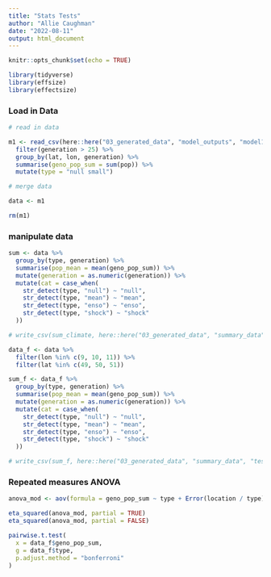 ```yaml
---
title: "Stats Tests"
author: "Allie Caughman"
date: "2022-08-11"
output: html_document
---
```


```r
knitr::opts_chunk$set(echo = TRUE)

library(tidyverse)
library(effsize)
library(effectsize)
```

### Load in Data

```r
# read in data

m1 <- read_csv(here::here("03_generated_data", "model_outputs", "model1.csv")) %>%
  filter(generation > 25) %>%
  group_by(lat, lon, generation) %>%
  summarise(geno_pop_sum = sum(pop)) %>%
  mutate(type = "null small")

# merge data

data <- m1

rm(m1)
```

### manipulate data

```r
sum <- data %>%
  group_by(type, generation) %>%
  summarise(pop_mean = mean(geno_pop_sum)) %>%
  mutate(generation = as.numeric(generation)) %>%
  mutate(cat = case_when(
    str_detect(type, "null") ~ "null",
    str_detect(type, "mean") ~ "mean",
    str_detect(type, "enso") ~ "enso",
    str_detect(type, "shock") ~ "shock"
  ))

# write_csv(sum_climate, here::here("03_generated_data", "summary_data", "test_null_sum.csv"))

data_f <- data %>%
  filter(lon %in% c(9, 10, 11)) %>%
  filter(lat %in% c(49, 50, 51)) 

sum_f <- data_f %>%
  group_by(type, generation) %>%
  summarise(pop_mean = mean(geno_pop_sum)) %>%
  mutate(generation = as.numeric(generation)) %>%
  mutate(cat = case_when(
    str_detect(type, "null") ~ "null",
    str_detect(type, "mean") ~ "mean",
    str_detect(type, "enso") ~ "enso",
    str_detect(type, "shock") ~ "shock"
  ))

# write_csv(sum_f, here::here("03_generated_data", "summary_data", "test_null_sum_mpa.csv"))
```

### Repeated measures ANOVA

```r
anova_mod <- aov(formula = geno_pop_sum ~ type + Error(location / type), data = data_f)

eta_squared(anova_mod, partial = TRUE)
eta_squared(anova_mod, partial = FALSE)

pairwise.t.test(
  x = data_f$geno_pop_sum,
  g = data_f$type,
  p.adjust.method = "bonferroni"
)
```
